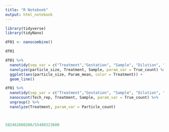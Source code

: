 ```yaml
---
title: "R Notebook"
output: html_notebook
---
```


```r
library(tidyverse)
library(tidyNano)

```

```r
df01 <- nanocombine()

df01
```

```r
df01 %>% 
  nanotidy(sep_var = c("Treatment","Gestation", "Sample", "Dilution", "Tech_rep")) %>% 
  nanolyze(particle_size, Treatment, Sample, param_var = True_count) %>% 
  ggplot(aes(particle_size, Param_mean, color = Treatment)) +
  geom_line()
```
```r

df01 %>% 
  nanotidy(sep_var = c("Treatment","Gestation", "Sample", "Dilution", "Tech_rep")) %>% 
  nanocount(Tech_rep, Treatment, Sample, param_var = True_count) %>% 
  ungroup() %>% 
  nanolyze(Treatment, param_var = Particle_count)



582462600200/55408323600

```
